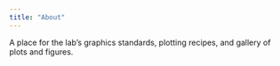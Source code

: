 ```yaml
---
title: "About"
---
```


A place for the lab's graphics standards, plotting recipes, and gallery of plots and figures.
